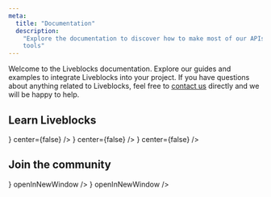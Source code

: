 ```yaml
---
meta:
  title: "Documentation"
  description:
    "Explore the documentation to discover how to make most of our APIs and
    tools"
---
```


Welcome to the Liveblocks documentation. Explore our guides and examples to
integrate Liveblocks into your project. If you have questions about anything
related to Liveblocks, feel free to [contact us](/contact) directly and we will
be happy to help.

## Learn Liveblocks

<ListGrid columns={2}>
  <DocsCard
    title="Concepts"
    href="/docs/concepts"
    description="Learn the core Liveblocks concepts before getting started."
    visual={
      <Image
        src="/images/docs/concepts.png"
        alt="Concepts"
        width={416}
        height={234}
        quality={90}
      />
    }
    center={false}
  />
  <DocsCard
    title="Get started"
    href="/docs/get-started"
    description="Learn how to install and configure Liveblocks into your project."
    visual={
      <Image
        src="/images/docs/get-started.png"
        alt="Get started with Liveblocks"
        width={416}
        height={234}
        quality={90}
        style={{objectFit:"contain"}}
      />
    }
    center={false}
  />
  <DocsCard
    title="Examples"
    href="/examples"
    description="Browse and take inspiration from our gallery of collaborative UI patterns."
    visual={
      <Image
        src="/images/docs/examples.png"
        alt="Examples"
        width={416}
        height={234}
        quality={90}
      />
    }
    center={false}
  />
</ListGrid>

## Join the community

<ListGrid columns={2}>
  <DocsCard
    title="GitHub"
    href="https://github.com/liveblocks/liveblocks"
    description="Follow along and contribute to the development of Liveblocks, and get help with GitHub discussions."
    visual={<img alt="GitHub" src="/images/docs/github.svg" width={56} />}
    openInNewWindow
  />
  <DocsCard
    title="Discord"
    href="https://liveblocks.io/discord"
    description="Join our awesome community of developers on Discord to help and show off what you built."
    visual={<img alt="Discord" src="/images/docs/discord.svg" width={56} />}
    openInNewWindow
  />
</ListGrid>
